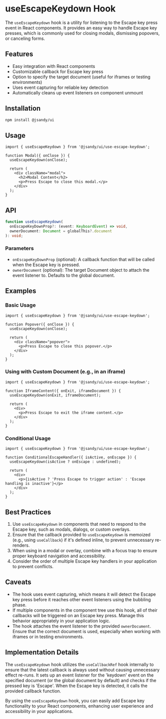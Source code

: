 # useEscapeKeydown Hook

The `useEscapeKeydown` hook is a utility for listening to the Escape key press event in React components. It provides an easy way to handle Escape key presses, which is commonly used for closing modals, dismissing popovers, or canceling forms.

## Features

- Easy integration with React components
- Customizable callback for Escape key press
- Option to specify the target document (useful for iframes or testing environments)
- Uses event capturing for reliable key detection
- Automatically cleans up event listeners on component unmount

## Installation

```bash
npm install @jsandy/ui
```

## Usage

```tsx
import { useEscapeKeydown } from '@jsandy/ui/use-escape-keydown';

function Modal({ onClose }) {
  useEscapeKeydown(onClose);

  return (
    <div className="modal">
      <h2>Modal Content</h2>
      <p>Press Escape to close this modal.</p>
    </div>
  );
}
```

## API

```typescript
function useEscapeKeydown(
  onEscapeKeyDownProp?: (event: KeyboardEvent) => void,
  ownerDocument: Document = globalThis?.document
): void;
```

### Parameters

- `onEscapeKeyDownProp` (optional): A callback function that will be called when the Escape key is pressed.
- `ownerDocument` (optional): The target Document object to attach the event listener to. Defaults to the global document.

## Examples

### Basic Usage

```tsx
import { useEscapeKeydown } from '@jsandy/ui/use-escape-keydown';

function Popover({ onClose }) {
  useEscapeKeydown(onClose);

  return (
    <div className="popover">
      <p>Press Escape to close this popover.</p>
    </div>
  );
}
```

### Using with Custom Document (e.g., in an iframe)

```tsx
import { useEscapeKeydown } from '@jsandy/ui/use-escape-keydown';

function IframeContent({ onExit, iframeDocument }) {
  useEscapeKeydown(onExit, iframeDocument);

  return (
    <div>
      <p>Press Escape to exit the iframe content.</p>
    </div>
  );
}
```

### Conditional Usage

```tsx
import { useEscapeKeydown } from '@jsandy/ui/use-escape-keydown';

function ConditionalEscapeHandler({ isActive, onEscape }) {
  useEscapeKeydown(isActive ? onEscape : undefined);

  return (
    <div>
      <p>{isActive ? 'Press Escape to trigger action' : 'Escape handling is inactive'}</p>
    </div>
  );
}
```

## Best Practices

1. Use `useEscapeKeydown` in components that need to respond to the Escape key, such as modals, dialogs, or custom overlays.
2. Ensure that the callback provided to `useEscapeKeydown` is memoized (e.g., using `useCallback`) if it's defined inline, to prevent unnecessary re-renders.
3. When using in a modal or overlay, combine with a focus trap to ensure proper keyboard navigation and accessibility.
4. Consider the order of multiple Escape key handlers in your application to prevent conflicts.

## Caveats

- The hook uses event capturing, which means it will detect the Escape key press before it reaches other event listeners using the bubbling phase.
- If multiple components in the component tree use this hook, all of their callbacks will be triggered on an Escape key press. Manage this behavior appropriately in your application logic.
- The hook attaches the event listener to the provided `ownerDocument`. Ensure that the correct document is used, especially when working with iframes or in testing environments.

## Implementation Details

The `useEscapeKeydown` hook utilizes the `useCallbackRef` hook internally to ensure that the latest callback is always used without causing unnecessary effect re-runs. It sets up an event listener for the 'keydown' event on the specified document (or the global document by default) and checks if the pressed key is 'Escape'. When the Escape key is detected, it calls the provided callback function.

By using the `useEscapeKeydown` hook, you can easily add Escape key functionality to your React components, enhancing user experience and accessibility in your applications.
